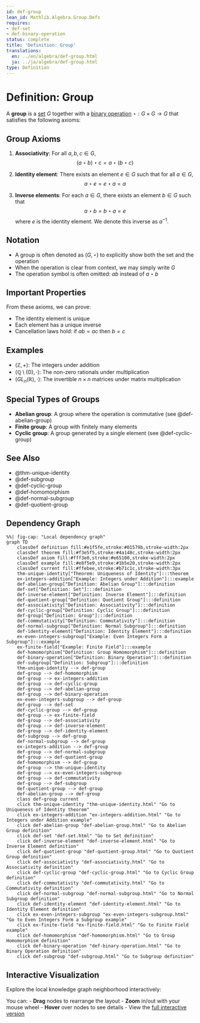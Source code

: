 ```yaml
---
id: def-group
lean_id: Mathlib.Algebra.Group.Defs
requires:
- def-set
- def-binary-operation
status: complete
title: 'Definition: Group'
translations:
  en: ../en/algebra/def-group.html
  ja: ../ja/algebra/def-group.html
type: Definition
---
```


# Definition: Group {#def-group}

A **group** is a [set](../logic-set-theory/def-set.qmd) $G$ together with a [binary operation](def-binary-operation.qmd) $\star: G \times G \to G$ that satisfies the following axioms:

## Group Axioms

1. **Associativity**: For all $a, b, c \in G$,
   $$(a \star b) \star c = a \star (b \star c)$$

2. **Identity element**: There exists an element $e \in G$ such that for all $a \in G$,
   $$a \star e = e \star a = a$$

3. **Inverse elements**: For each $a \in G$, there exists an element $b \in G$ such that
   $$a \star b = b \star a = e$$
   where $e$ is the identity element. We denote this inverse as $a^{-1}$.

## Notation

- A group is often denoted as $(G, \star)$ to explicitly show both the set and the operation
- When the operation is clear from context, we may simply write $G$
- The operation symbol is often omitted: $ab$ instead of $a \star b$

## Important Properties

From these axioms, we can prove:

- The identity element is unique
- Each element has a unique inverse
- Cancellation laws hold: if $ab = ac$ then $b = c$

## Examples

- $(\mathbb{Z}, +)$: The integers under addition
- $(\mathbb{Q} \setminus \{0\}, \cdot)$: The non-zero rationals under multiplication
- $(GL_n(\mathbb{R}), \cdot)$: The invertible $n \times n$ matrices under matrix multiplication

## Special Types of Groups

- **Abelian group**: A group where the operation is commutative (see @def-abelian-group)
- **Finite group**: A group with finitely many elements
- **Cyclic group**: A group generated by a single element (see @def-cyclic-group)

## See Also

- @thm-unique-identity
- @def-subgroup
- @def-cyclic-group
- @def-homomorphism
- @def-normal-subgroup
- @def-quotient-group

## Dependency Graph

```mermaid
%%| fig-cap: "Local dependency graph"
graph TD
    classDef definition fill:#e1f5fe,stroke:#01579b,stroke-width:2px
    classDef theorem fill:#f3e5f5,stroke:#4a148c,stroke-width:2px
    classDef axiom fill:#fff3e0,stroke:#e65100,stroke-width:2px
    classDef example fill:#e8f5e9,stroke:#1b5e20,stroke-width:2px
    classDef current fill:#ffebee,stroke:#b71c1c,stroke-width:3px
    thm-unique-identity["Theorem: Uniqueness of Identity"]:::theorem
    ex-integers-addition["Example: Integers under Addition"]:::example
    def-abelian-group["Definition: Abelian Group"]:::definition
    def-set["Definition: Set"]:::definition
    def-inverse-element["Definition: Inverse Element"]:::definition
    def-quotient-group["Definition: Quotient Group"]:::definition
    def-associativity["Definition: Associativity"]:::definition
    def-cyclic-group["Definition: Cyclic Group"]:::definition
    def-group["Definition: Group"]:::definition
    def-commutativity["Definition: Commutativity"]:::definition
    def-normal-subgroup["Definition: Normal Subgroup"]:::definition
    def-identity-element["Definition: Identity Element"]:::definition
    ex-even-integers-subgroup["Example: Even Integers Form a Subgroup"]:::example
    ex-finite-field["Example: Finite Field"]:::example
    def-homomorphism["Definition: Group Homomorphism"]:::definition
    def-binary-operation["Definition: Binary Operation"]:::definition
    def-subgroup["Definition: Subgroup"]:::definition
    thm-unique-identity --> def-group
    def-group --> def-homomorphism
    def-group --> ex-integers-addition
    def-group --> def-cyclic-group
    def-group --> def-abelian-group
    def-group --> def-binary-operation
    ex-even-integers-subgroup --> def-group
    def-group --> def-set
    def-cyclic-group --> def-group
    def-group --> ex-finite-field
    def-group --> def-associativity
    def-group --> def-inverse-element
    def-group --> def-identity-element
    def-subgroup --> def-group
    def-normal-subgroup --> def-group
    ex-integers-addition --> def-group
    def-group --> def-normal-subgroup
    def-group --> def-quotient-group
    def-homomorphism --> def-group
    def-group --> thm-unique-identity
    def-group --> ex-even-integers-subgroup
    def-group --> def-commutativity
    def-group --> def-subgroup
    def-quotient-group --> def-group
    def-abelian-group --> def-group
    class def-group current
    click thm-unique-identity "thm-unique-identity.html" "Go to Uniqueness of Identity theorem"
    click ex-integers-addition "ex-integers-addition.html" "Go to Integers under Addition example"
    click def-abelian-group "def-abelian-group.html" "Go to Abelian Group definition"
    click def-set "def-set.html" "Go to Set definition"
    click def-inverse-element "def-inverse-element.html" "Go to Inverse Element definition"
    click def-quotient-group "def-quotient-group.html" "Go to Quotient Group definition"
    click def-associativity "def-associativity.html" "Go to Associativity definition"
    click def-cyclic-group "def-cyclic-group.html" "Go to Cyclic Group definition"
    click def-commutativity "def-commutativity.html" "Go to Commutativity definition"
    click def-normal-subgroup "def-normal-subgroup.html" "Go to Normal Subgroup definition"
    click def-identity-element "def-identity-element.html" "Go to Identity Element definition"
    click ex-even-integers-subgroup "ex-even-integers-subgroup.html" "Go to Even Integers Form a Subgroup example"
    click ex-finite-field "ex-finite-field.html" "Go to Finite Field example"
    click def-homomorphism "def-homomorphism.html" "Go to Group Homomorphism definition"
    click def-binary-operation "def-binary-operation.html" "Go to Binary Operation definition"
    click def-subgroup "def-subgroup.html" "Go to Subgroup definition"
```

## Interactive Visualization

Explore the local knowledge graph neighborhood interactively:

::: {.graph-viz data-id="def-group" data-width="700" data-height="500"}
:::

You can:
- **Drag** nodes to rearrange the layout
- **Zoom** in/out with your mouse wheel
- **Hover** over nodes to see details
- View the [full interactive version](../../output/interactive/def-group.html){target="_blank"}
